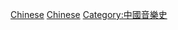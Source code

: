[[Category:依樂器劃分的中國音樂家|Chinese‎]]
[[Category:依類型及樂器劃分的音樂家|Chinese]]
[[Category:中國音樂史|Category:中國音樂史]]